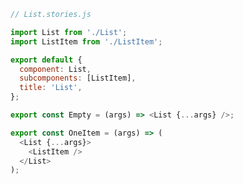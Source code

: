 ```js
// List.stories.js

import List from './List';
import ListItem from './ListItem';

export default {
  component: List,
  subcomponents: [ListItem],
  title: 'List',
};

export const Empty = (args) => <List {...args} />;

export const OneItem = (args) => (
  <List {...args}>
    <ListItem />
  </List>
);
```